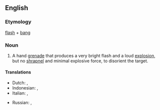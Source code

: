 ==English==

===Etymology===
[[flash]] + [[bang]]

===Noun===
{{en-noun}}

# A hand [[grenade]] that produces a very bright flash and a loud [[explosion]], but no [[shrapnel]] and minimal explosive force, to disorient the target.

====Translations====
{{trans-top|a type of grenade}}
* Dutch: {{t|nl|aanvalshandgranaat}}, {{t|nl|flitsgranaat}}
* Indonesian: {{t|id|granat kejut|xs=Indonesian}}, {{t-|id|flashbang|xs=Indonesian}}
* Italian: {{t-|it|flashbang}}, {{t|it|stun grenade}}
{{trans-mid}}
* Russian: {{t|ru|светозвуковая граната|f|tr=svetozvukovája granáta}}, {{t|ru|светошумовая граната|f|tr=svetošumovája granáta}}
{{trans-bottom}}